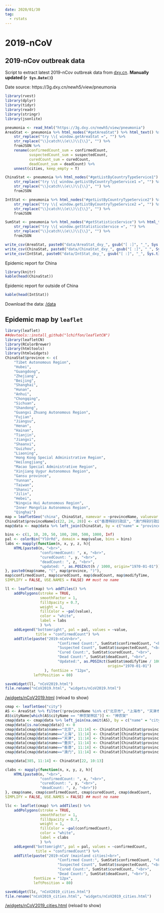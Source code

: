 ```yaml
---
date: 2020/01/30
tag:
  - rstats
---
```


# 2019-nCoV
## 2019-nCov outbreak data
Script to extract latest 2019-nCov outbreak data from [dxy.cn](dxy.cn). **Manually updated (`r Sys.Date()`)** 

Date source: https://3g.dxy.cn/newh5/view/pneumonia
```r
library(rvest)
library(dplyr)
library(tidyr)
library(readr)
library(stringr)
library(jsonlite)

pneumonia <- read_html("https://3g.dxy.cn/newh5/view/pneumonia")
AreaStat <- pneumonia %>% html_nodes("#getAreaStat") %>% html_text() %>%
    str_replace("try \\{ window.getAreaStat =", "") %>%
    str_replace("\\}catch\\(e\\)\\{\\}", "") %>%
    fromJSON %>%
    rename(confirmedCount_sum = confirmedCount,
           suspectedCount_sum = suspectedCount,
           curedCount_sum = curedCount,
           deadCount_sum = deadCount) %>%
    unnest(cities, keep_empty = T)

ChinaStat <- pneumonia %>% html_nodes("#getListByCountryTypeService1") %>% html_text() %>%
    str_replace("try \\{ window.getListByCountryTypeService1 =", "") %>%
    str_replace("\\}catch\\(e\\)\\{\\}", "") %>%
    fromJSON

IntStat <- pneumonia %>% html_nodes("#getListByCountryTypeService2") %>% html_text() %>%
    str_replace("try \\{ window.getListByCountryTypeService2 =", "") %>%
    str_replace("\\}catch\\(e\\)\\{\\}", "") %>%
    fromJSON

SumStat <- pneumonia %>% html_nodes("#getStatisticsService") %>% html_text() %>%
    str_replace("try \\{ window.getStatisticsService =", "") %>%
    str_replace("\\}catch\\(e\\)\\{\\}", "") %>%
    fromJSON

write_csv(AreaStat, paste0("data/AreaStat_dxy_", gsub("[ :]", "_", Sys.time()), ".csv"))
write_csv(ChinaStat, paste0("data/ChinaStat_dxy_", gsub("[ :]", "_", Sys.time()), ".csv"))
write_csv(IntStat, paste0("data/IntStat_dxy_", gsub("[ :]", "_", Sys.time()), ".csv"))

```

Epidemic report for China
```r
library(knitr)
kable(head(ChinaStat))
```

Epidemic report for outside of China
```r
kable(head(IntStat))
```

Download the data: 
[/data](https://github.com/hutuben/hutuben.github.io/tree/master/data)

## Epidemic map by `leaflet`
```r
library(leaflet)
##devtools::install_github("lchiffon/leafletCN")
library(leafletCN)
library(RColorBrewer)
library(htmltools)
library(htmlwidgets)
ChinaStat$province <- c(
    "Tibet Autonomous Region",
    "Hubei",
    "Guangdong",
    "Zhejiang",
    "Beijing",
    "Shanghai",
    "Hunan",
    "Anhui",
    "Chongqing",
    "Sichuan",
    "Shandong",
    "Guangxi Zhuang Autonomous Region",
    "Fujian",
    "Jiangsu",
    "Henan",
    "Hainan",
    "Tianjin",
    "Jiangxi",
    "Shaanxi",
    "Guizhou",
    "Liaoning",
    "Hong Kong Special Administrative Region",
    "Heilongjiang",
    "Macao Special Administrative Region",
    "Xinjiang Uygur Autonomous Region",
    "Gansu province",
    "Yunnan",
    "Taiwan",
    "Shanxi",
    "Jilin",
    "Hebei",
    "Ningxia Hui Autonomous Region",
    "Inner Mongolia Autonomous Region",
    "Qinghai")
map = leafletGeo("china", ChinaStat, namevar = ~provinceName, valuevar = ~confirmedCount)
ChinaStat$provinceName[c(22, 24, 28)] <- c("香港特别行政区", "澳门特别行政区", "台湾省")
map@data <- map@data %>% left_join(ChinaStat, by = c("name" = "provinceName"))

bins <- c(1, 10, 20, 50, 100, 200, 500, 1000, Inf)
pal <- colorBin("YlOrRd", domain = map$value, bins = bins)
labs <- mapply(function(n, x, y, z, h){
    HTML(paste0(n, "<br>",
                "confirmedCount: ", x, "<br>",
                "curedCount: ", y, "<br>",
                "deadCount: ", z, "<br>",
                "updated: ", as.POSIXct(h / 1000, origin="1970-01-01")))
}, paste0(map$name, "(", map$province, ")"),
map$confirmedCount, map$curedCount, map$deadCount, map$modifyTime,
SIMPLIFY = FALSE, USE.NAMES = FALSE) ## must no name

ll <- leaflet(map) %>% addTiles() %>%
    addPolygons(stroke = TRUE,
                smoothFactor = 1,
                fillOpacity = 0.7,
                weight = 1,
                fillColor = ~pal(value),
                color = "white",
                label = labs
                ) %>%    
    addLegend("bottomright", pal = pal, values = ~value,
              title = "confirmedCount") %>%
    addTitle(paste("2019-nCoV<br>",
                        "Confirmed Count:", SumStat$confirmedCount, "<br>",
                        "Suspected Count", SumStat$suspectedCount, "<br>",
                        "Cured Count:", SumStat$curedCount, "<br>",
                        "Dead Count:", SumStat$deadCount, "<br>",
                        "Updated:", as.POSIXct(SumStat$modifyTime / 1000,
                                               origin="1970-01-01")
                  ), fontSize = "12px",
             leftPosition = 80)

saveWidget(ll, "nCoV2019.html")
file.rename("nCoV2019.html", "widgets/nCoV2019.html")

```

[/widgets/nCoV2019.html](/widgets/nCoV2019.html) (reload to show)

<iframeComp ihtml="/widgets/nCoV2019.html"></iframeComp>



```r
cmap <- leafletGeo("city")
AS <- AreaStat %>% filter(!provinceName %in% c("北京市", "上海市", "天津市", "重庆市", "香港", "台湾", "澳门"))
AS$cityName[which(AS$cityName == "神农架林区")] <- "神农架"
cmap@data <- cmap@data %>% left_join(na.omit(AS), by = c("name" = "cityName"))
cmap@data[is.na(cmap@data)] <- 0
cmap@data[cmap@data$name=="北京", 11:14] <- ChinaStat[ChinaStat$provinceName=="北京市", 10:13]
cmap@data[cmap@data$name=="上海", 11:14] <- ChinaStat[ChinaStat$provinceName=="上海市", 10:13]
cmap@data[cmap@data$name=="天津", 11:14] <- ChinaStat[ChinaStat$provinceName=="天津市", 10:13]
cmap@data[cmap@data$name=="重庆", 11:14] <- ChinaStat[ChinaStat$provinceName=="重庆市", 10:13]
cmap@data[cmap@data$name=="香港", 11:14] <- ChinaStat[ChinaStat$provinceName=="香港特别行政区", 10:13]
cmap@data[cmap@data$name=="澳门", 11:14] <- ChinaStat[ChinaStat$provinceName=="澳门特别行政区", 10:13]

cmap@data[385, 11:14] <- ChinaStat[22, 10:13]

clabs <- mapply(function(n, x, y, z, h){
    HTML(paste0(n, "<br>",
                "confirmedCount: ", x, "<br>",
                "curedCount: ", y, "<br>",
                "deadCount: ", z, "<br>"))
}, cmap$name, cmap$confirmedCount, cmap$curedCount, cmap$deadCount,
SIMPLIFY = FALSE, USE.NAMES = FALSE) ## must no name

llc <- leaflet(cmap) %>% addTiles() %>%
    addPolygons(stroke = TRUE,
                smoothFactor = 1,
                fillOpacity = 0.7,
                weight = 1,
                fillColor = ~pal(confirmedCount),
                color = "white",
                label = clabs
                ) %>%    
    addLegend("bottomright", pal = pal, values = ~confirmedCount,
              title = "confirmedCount") %>%
    addTitle(paste("2019-nCoV (mainland cities)<br>",
                        "Confirmed Count:", SumStat$confirmedCount, "<br>",
                        "Suspected Count", SumStat$suspectedCount, "<br>",
                        "Cured Count:", SumStat$curedCount, "<br>",
                        "Dead Count:", SumStat$deadCount, "<br>"),
             fontSize = "12px",
             leftPosition = 80)

saveWidget(llc, "nCoV2019_cities.html")
file.rename("nCoV2019_cities.html", "widgets/nCoV2019_cities.html")

```

[/widgets/nCoV2019_cities.html](/widgets/nCoV2019_cities.html) (reload to show)

<iframeComp ihtml="/widgets/nCoV2019_cities.html"></iframeComp>
